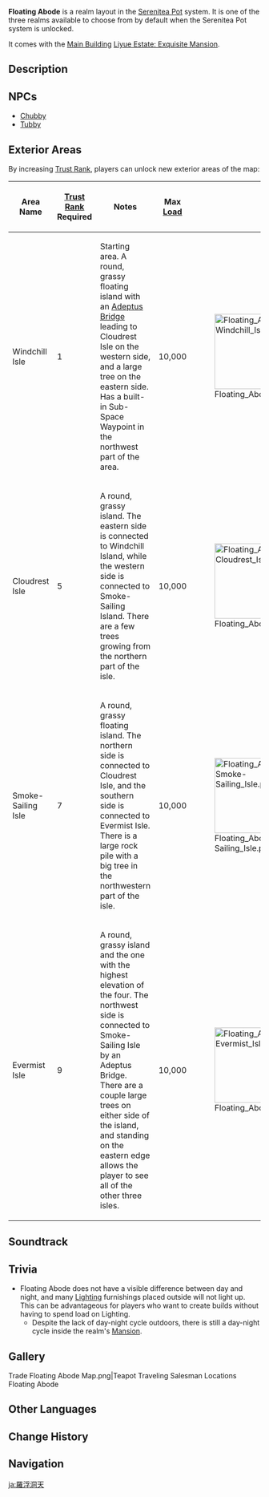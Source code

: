 {{Location Infobox
|image        = <gallery>
Floating Abode.png|Preview
Floating Abode Map.png|Map
</gallery>
|type         = Realm Layout
|region       = Serenitea Pot
}}
'''Floating Abode''' is a realm layout in the [[Serenitea Pot]] system. It is one of the three realms available to choose from by default when the Serenitea Pot system is unlocked.

It comes with the [[Main Building/Mansion|Main Building]] [[Liyue Estate: Exquisite Mansion]].

==Description==
{{Description|An island cluster suspended in mid-air. A typical feature of many adepti realms.<br />A boundless world featuring nothing besides a cluster of islands.|Realm Layout Preview}}

==NPCs==
*[[Chubby]]
*[[Tubby]]

==Exterior Areas==
By increasing [[Trust Rank]], players can unlock new exterior areas of the map:
{| class="article-table alternating-colors-table tdc2 tcd4" style="width: 100%"
! Area Name !! [[Trust Rank]]<br />Required !! Notes !! Max [[Serenitea Pot/Load|Load]] || Image
|-
| Windchill Isle || 1 || Starting area. A round, grassy floating island with an [[Adeptus Bridge]] leading to Cloudrest Isle on the western side, and a large tree on the eastern side. Has a built-in Sub-Space Waypoint in the northwest part of the area. || 10,000 || [[File:Floating Abode Windchill Isle.png|150px]]
|-
| Cloudrest Isle || 5 || A round, grassy island. The eastern side is connected to Windchill Island, while the western side is connected to Smoke-Sailing Island. There are a few trees growing from the northern part of the isle. || 10,000 || [[File:Floating Abode Cloudrest Isle.png|150px]]
|-
| Smoke-Sailing Isle || 7 || A round, grassy floating island. The northern side is connected to Cloudrest Isle, and the southern side is connected to Evermist Isle. There is a large rock pile with a big tree in the northwestern part of the isle. || 10,000 || [[File:Floating Abode Smoke-Sailing Isle.png|150px]]
|-
| Evermist Isle || 9 || A round, grassy island and the one with the highest elevation of the four. The northwest side is connected to Smoke-Sailing Isle by an Adeptus Bridge. There are a couple large trees on either side of the island, and standing on the eastern edge allows the player to see all of the other three isles. || 10,000 || [[File:Floating Abode Evermist Isle.png|150px]]
|}

==Soundtrack==
{{Soundtracks by Category Table|Floating Abode Soundtracks|header=Floating Abode}}

==Trivia==
* Floating Abode does not have a visible difference between day and night, and many [[Landscape/Lighting|Lighting]] furnishings placed outside will not light up. This can be advantageous for players who want to create builds without having to spend load on Lighting.
** Despite the lack of day-night cycle outdoors, there is still a day-night cycle inside the realm's [[Mansion]].

==Gallery==
<gallery>
Trade Floating Abode Map.png|Teapot Traveling Salesman Locations Floating Abode
</gallery>

==Other Languages==
{{Other Languages
|en      = Floating Abode
|zhs     = 罗浮洞
|zhs_rm  = Luófú-dòng
|zht     = 羅浮洞
|zht_rm  = Luófú-dòng
|zh_tl   = {{w|Mount Luofu|Luofu}} {{w|Grotto-heavens|Grotto}}
|ja      = 羅浮洞天
|ja_rm   = Rafu-douten{{Assumed}}
|ja_tl   = Luofu {{w|Grotto-heavens|Grotto-Heavens}}
|ko      = {{tt|나부|羅浮}}{{tt|동|洞}}
|ko_rm   = Nabu-dong
|ko_tl   = Luofu Grotto{{Sino|ko}}
|es      = Morada Flotante
|es_tl   = Floating Abode
|fr      = Demeure flottante
|fr_tl   = Floating Abode
|ru      = Плавучая обитель
|ru_tl   = Floating Abode
|th      = ถ้ำธารา
|th_rm   = Tham Tha-ra
|th_tl   = 
|vi      = {{tt|Động|洞}} {{tt|La Phù|罗浮}}
|vi_tl   = Luofu Grotto{{Sino|vi|part=1}}
|de      = Schwebende Felsen
|de_tl   = Floating Rocks
|id      = Negeri Awan
|id_tl   = Cloud Country
|pt      = Moradia Flutuante
|pt_tl   = 
|tr      = 
|tr_tl   = 
|it      = 
|it_tl   = 
}}

==Change History==
{{Change History|1.5}}

==Navigation==
{{Area Navbox|Other}}

[[ja:羅浮洞天]]
